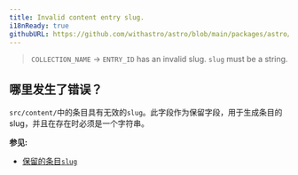 ```yaml
---
title: Invalid content entry slug.
i18nReady: true
githubURL: https://github.com/withastro/astro/blob/main/packages/astro/src/core/errors/errors-data.ts
---
```


> `COLLECTION_NAME` → `ENTRY_ID` has an invalid slug. `slug` must be a string.

## 哪里发生了错误？
`src/content/`中的条目具有无效的`slug`。此字段作为保留字段，用于生成条目的slug，并且在存在时必须是一个字符串。

**参见:**
-  [保留的条目`slug`](/en/guides/content-collections/)


